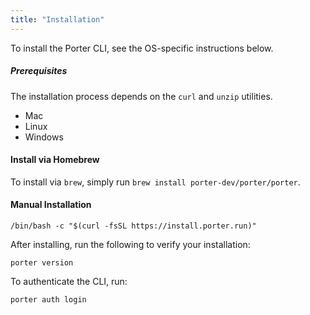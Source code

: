 ```yaml
---
title: "Installation"
---
```


To install the Porter CLI, see the OS-specific instructions below.

##### Prerequisites

The installation process depends on the `curl` and `unzip` utilities.

- Mac
- Linux
- Windows

#### Install via Homebrew[](#install-via-homebrew "Direct link to heading")

To install via `brew`, simply run `brew install porter-dev/porter/porter`.

#### Manual Installation[](#manual-installation "Direct link to heading")

```
/bin/bash -c "$(curl -fsSL https://install.porter.run)"

```

After installing, run the following to verify your installation:

```
porter version

```

To authenticate the CLI, run:

```
porter auth login

```
